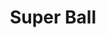 ---
title: "Super Ball"
meta_title: "Super Ball craft"
description: "Craft de Super Ball"
rank: "c"
draft: false
name: "Super Ball"
recipe_img: "https://wiki.pokexgames.com/images/d/d6/Super-ball%281%29.png"
level: 40
craft_time: 1800
result: 100
value_npc: 1
ingredients:
  - name: "Apricorn"
    quantity: 1
    item_img: "https://wiki.pokexgames.com/images/c/c2/Apricorn.png"
    value_npc: 1
  - name: "Electric Box"
    quantity: 65
    item_img: "https://wiki.pokexgames.com/images/6/6c/ElectricBox.png"
    value_npc: 1
  - name: "Screw"
    quantity: 250
    item_img: "https://wiki.pokexgames.com/images/5/59/Screw.png"
    value_npc: 1
  - name: "Enchanted Gem"
    quantity: 250
    item_img: "https://wiki.pokexgames.com/images/4/4c/EnchantedGem.png"
    value_npc: 1
  - name: "Iron Bar"
    quantity: 12
    item_img: "https://wiki.pokexgames.com/images/6/6c/Iron_Bar.png"
    value_npc: 1
---